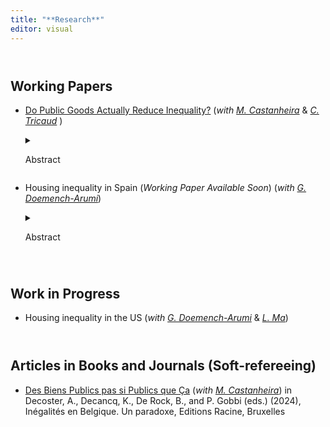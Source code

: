 ```yaml
---
title: "**Research**"
editor: visual
---
```


<div style="margin-top: 4em;">
## **Working Papers**
</div>

-   [Do Public Goods Actually Reduce Inequality?](working_papers/public_goods.pdf) (*with* [*M. Castanheira*](https://sites.google.com/site/micaelcastanheiraswebsite/) & [*C. Tricaud*](https://www.clemence.tricaud.com/research) )
    <details>
    <summary>Abstract</summary>
    Public goods are meant to be universal, but they are inherently place-based. This paper systematically measures spatial access to public goods and quantifies the implications of distance to public facilities for income inequality. First, we map all schools and hospitals across Belgium. We compute the distance to facilities for each of the 20,000 neighborhoods and document large spatial inequalities in access to public facilities. Second, we find that this unequal distribution favors high-income neighborhoods: allocating public goods spending proportionally to our access index increases income inequality compared to measures based solely on disposable income. Third, we show that the positive relationship between income and access can be rationalized by a simple model of public goods allocation with an inequality-neutral social planner. Finally, we provide evidence that access is strongly correlated with educational and health outcomes, emphasizing the need to consider the place-based nature of public goods when measuring inequality.

    </details>

-   Housing inequality in Spain (*Working Paper Available Soon*) (*with* [*G. Doemench-Arumi*](https://sites.google.com/site/domenechweb/home))
    <details>
    <summary>Abstract</summary>
    We use data on the universe of real estate in Spain and recent real estate transactions in Catalonia to construct novel contemporaneous and long-run housing inequality estimates for Spain at all existing levels of aggregation. Housing inequality in Spain is large, with the top 1% most spacious and valuable dwellings accruing over 6% of total residential space (square meters) and value. These estimates put Spain in between the US and Belgium in terms of inequality. Long-run series show that space inequality was much higher at the beginning of the 20th Century and declined significantly in the 1960s, coinciding with a boom in housing supply. Housing value inequality increased between 2009 and 2019, likely due to cyclical changes in aggregate demand and stagnating new housing supply. We document significant heterogeneity across all levels of aggregation and a correlation between housing value and income inequality, suggesting a connection between the two. This research introduces a new publicly available database to study housing-related topics and highlights the importance of granularity when evaluating policies related to inequality and housing.

    </details>


<div style="margin-top: 4em;">
## **Work in Progress**
</div>

-   Housing inequality in the US (*with* [*G. Doemench-Arumi*](https://sites.google.com/site/domenechweb/home) & [*L. Ma*](https://leima-econ.com/))

<div style="margin-top: 4em;">
## **Articles in Books and Journals (Soft-refereeing)**
</div>

-   [Des Biens Publics pas si Publics que Ça](https://www.racine.be/fr/in%C3%A9galit%C3%A9s-en-belgique-un-paradoxe) (*with* [*M. Castanheira*](https://sites.google.com/site/micaelcastanheiraswebsite/)) in Decoster, A., Decancq, K., De Rock, B., and P. Gobbi (eds.) (2024), Inégalités en Belgique. Un paradoxe, Editions Racine, Bruxelles